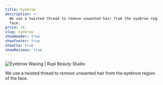 ```yaml
---
title: Eyebrow
description: >-
  We use a twisted thread to remove unwanted hair from the eyebrow region of the
  face.
price: 14
slug: eyebrow
showHeader: true
showFooter: true
showCta: true
showReviews: true
---
```


![Eyebrow Waxing | Rupi Beauty Studio](/uploads/services/eyebrow-waxing.webp 'Eyebrow Waxing  | Rupi Beauty Studio')

We use a twisted thread to remove unwanted hair from the eyebrow region of the face.
